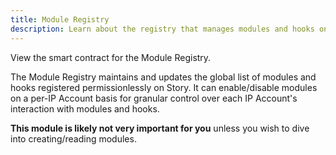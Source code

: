 ```yaml
---
title: Module Registry
description: Learn about the registry that manages modules and hooks on Story.
---
```


<CardGroup cols={1}>
  <Card
    title="ModuleRegistry.sol"
    href="https://github.com/storyprotocol/protocol-core-v1/blob/main/contracts/registries/ModuleRegistry.sol"
    icon="scroll"
    color="#ccb092"
  >
    View the smart contract for the Module Registry.
  </Card>
</CardGroup>

The Module Registry maintains and updates the global list of modules and hooks registered permissionlessly on Story. It can enable/disable modules on a per-IP Account basis for granular control over each IP Account's interaction with modules and hooks.

**This module is likely not very important for you** unless you wish to dive into creating/reading modules.
